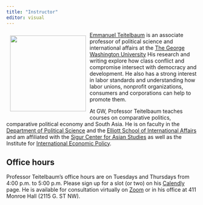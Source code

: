 ```yaml
---
title: "Instructor"
editor: visual
---
```


![](images/teitelbaum2.jpg){style="float:left;padding: 10px 10px 10px 10px;"
fig-alt="Headshot of Professor Teitelbaum" width="200"}

[Emmanuel Teitelbaum](https://www.emmanuelteitelbaum.com/) is an
associate professor of political science and international affairs at
the [The George Washington University](https://www.gwu.edu/) His
research and writing explore how class conflict and compromise intersect
with democracy and development. He also has a strong interest in labor
standards and understanding how labor unions, nonprofit organizations,
consumers and corporations can help to promote them.

At GW, Professor Teitelbaum teaches courses on comparative politics,
comparative political economy and South Asia. He is on faculty in the
[Department of Political
Science](https://politicalscience.columbian.gwu.edu/) and the [Elliott
School of International Affairs](https://elliott.gwu.edu/) and am
affiliated with the [Sigur Center for Asian
Studies](https://sigur.elliott.gwu.edu/) as well as the Institute for
[International Economic Policy](https://iiep.gwu.edu/).

## Office hours

Professor Teitelbaum's office hours are on Tuesdays and Thursdays from
4:00 p.m. to 5:00 p.m. Please sign up for a slot (or two) on his
[Calendly](https://calendly.com/emmanuel-teitelbaum) page. He is
available for consultation virtually on
[Zoom](https://gwu-edu.zoom.us/my/emmanuel.teitelbaum) or in his office
at 411 Monroe Hall (2115 G. ST NW).
